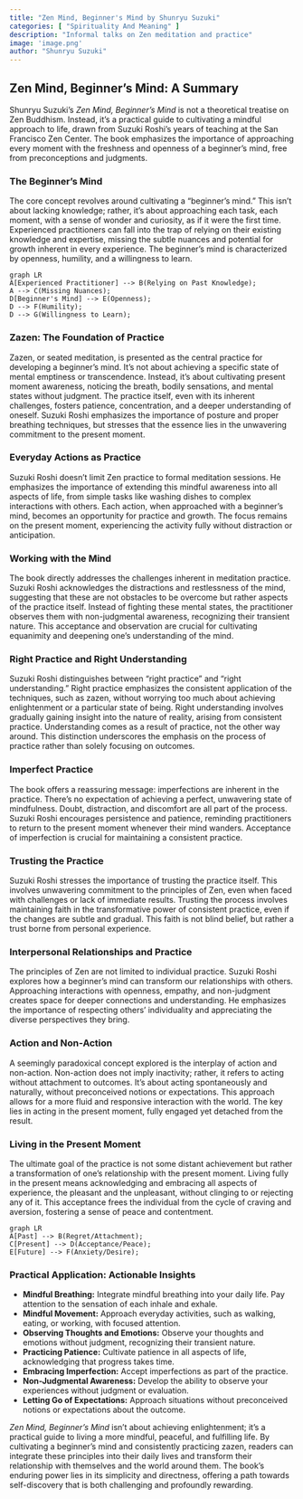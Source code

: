 ```yaml
---
title: "Zen Mind, Beginner's Mind by Shunryu Suzuki"
categories: [ "Spirituality And Meaning" ]
description: "Informal talks on Zen meditation and practice"
image: 'image.png'
author: "Shunryu Suzuki"
---
```

## Zen Mind, Beginner's Mind: A Summary

Shunryu Suzuki's *Zen Mind, Beginner's Mind* is not a theoretical treatise on Zen Buddhism.  Instead, it's a practical guide to cultivating a mindful approach to life, drawn from Suzuki Roshi's years of teaching at the San Francisco Zen Center. The book emphasizes the importance of approaching every moment with the freshness and openness of a beginner's mind, free from preconceptions and judgments.

### The Beginner's Mind

The core concept revolves around cultivating a "beginner's mind."  This isn't about lacking knowledge; rather, it's about approaching each task, each moment, with a sense of wonder and curiosity, as if it were the first time.  Experienced practitioners can fall into the trap of relying on their existing knowledge and expertise, missing the subtle nuances and potential for growth inherent in every experience.  The beginner's mind is characterized by openness, humility, and a willingness to learn.

```mermaid
graph LR
A[Experienced Practitioner] --> B(Relying on Past Knowledge);
A --> C(Missing Nuances);
D[Beginner's Mind] --> E(Openness);
D --> F(Humility);
D --> G(Willingness to Learn);
```


###  Zazen: The Foundation of Practice

Zazen, or seated meditation, is presented as the central practice for developing a beginner's mind.  It's not about achieving a specific state of mental emptiness or transcendence.  Instead, it's about cultivating present moment awareness, noticing the breath, bodily sensations, and mental states without judgment.  The practice itself, even with its inherent challenges, fosters patience, concentration, and a deeper understanding of oneself.  Suzuki Roshi emphasizes the importance of posture and proper breathing techniques, but stresses that the essence lies in the unwavering commitment to the present moment.

###  Everyday Actions as Practice

Suzuki Roshi doesn't limit Zen practice to formal meditation sessions. He emphasizes the importance of extending this mindful awareness into all aspects of life, from simple tasks like washing dishes to complex interactions with others.  Each action, when approached with a beginner's mind, becomes an opportunity for practice and growth. The focus remains on the present moment, experiencing the activity fully without distraction or anticipation.


###  Working with the Mind

The book directly addresses the challenges inherent in meditation practice.  Suzuki Roshi acknowledges the distractions and restlessness of the mind, suggesting that these are not obstacles to be overcome but rather aspects of the practice itself.  Instead of fighting these mental states, the practitioner observes them with non-judgmental awareness, recognizing their transient nature.  This acceptance and observation are crucial for cultivating equanimity and deepening one's understanding of the mind.

###  Right Practice and Right Understanding

Suzuki Roshi distinguishes between "right practice" and "right understanding."  Right practice emphasizes the consistent application of the techniques, such as zazen, without worrying too much about achieving enlightenment or a particular state of being. Right understanding involves gradually gaining insight into the nature of reality, arising from consistent practice.  Understanding comes as a result of practice, not the other way around.  This distinction underscores the emphasis on the process of practice rather than solely focusing on outcomes.

###  Imperfect Practice

The book offers a reassuring message: imperfections are inherent in the practice. There's no expectation of achieving a perfect, unwavering state of mindfulness.  Doubt, distraction, and discomfort are all part of the process.  Suzuki Roshi encourages persistence and patience, reminding practitioners to return to the present moment whenever their mind wanders.  Acceptance of imperfection is crucial for maintaining a consistent practice.


###  Trusting the Practice

Suzuki Roshi stresses the importance of trusting the practice itself.  This involves unwavering commitment to the principles of Zen, even when faced with challenges or lack of immediate results.  Trusting the process involves maintaining faith in the transformative power of consistent practice, even if the changes are subtle and gradual. This faith is not blind belief, but rather a trust borne from personal experience.


###  Interpersonal Relationships and Practice

The principles of Zen are not limited to individual practice.  Suzuki Roshi explores how a beginner's mind can transform our relationships with others. Approaching interactions with openness, empathy, and non-judgment creates space for deeper connections and understanding.  He emphasizes the importance of respecting others' individuality and appreciating the diverse perspectives they bring.


###  Action and Non-Action

A seemingly paradoxical concept explored is the interplay of action and non-action.  Non-action does not imply inactivity; rather, it refers to acting without attachment to outcomes. It's about acting spontaneously and naturally, without preconceived notions or expectations.  This approach allows for a more fluid and responsive interaction with the world.  The key lies in acting in the present moment, fully engaged yet detached from the result.


###  Living in the Present Moment

The ultimate goal of the practice is not some distant achievement but rather a transformation of one's relationship with the present moment. Living fully in the present means acknowledging and embracing all aspects of experience, the pleasant and the unpleasant, without clinging to or rejecting any of it. This acceptance frees the individual from the cycle of craving and aversion, fostering a sense of peace and contentment.

```mermaid
graph LR
A[Past] --> B(Regret/Attachment);
C[Present] --> D(Acceptance/Peace);
E[Future] --> F(Anxiety/Desire);
```

### Practical Application:  Actionable Insights

* **Mindful Breathing:** Integrate mindful breathing into your daily life.  Pay attention to the sensation of each inhale and exhale.
* **Mindful Movement:**  Approach everyday activities, such as walking, eating, or working, with focused attention.
* **Observing Thoughts and Emotions:**  Observe your thoughts and emotions without judgment, recognizing their transient nature.
* **Practicing Patience:** Cultivate patience in all aspects of life, acknowledging that progress takes time.
* **Embracing Imperfection:** Accept imperfections as part of the practice.
* **Non-Judgmental Awareness:** Develop the ability to observe your experiences without judgment or evaluation.
* **Letting Go of Expectations:**  Approach situations without preconceived notions or expectations about the outcome.


*Zen Mind, Beginner's Mind* isn't about achieving enlightenment; it's a practical guide to living a more mindful, peaceful, and fulfilling life. By cultivating a beginner's mind and consistently practicing zazen, readers can integrate these principles into their daily lives and transform their relationship with themselves and the world around them.  The book’s enduring power lies in its simplicity and directness, offering a path towards self-discovery that is both challenging and profoundly rewarding.

